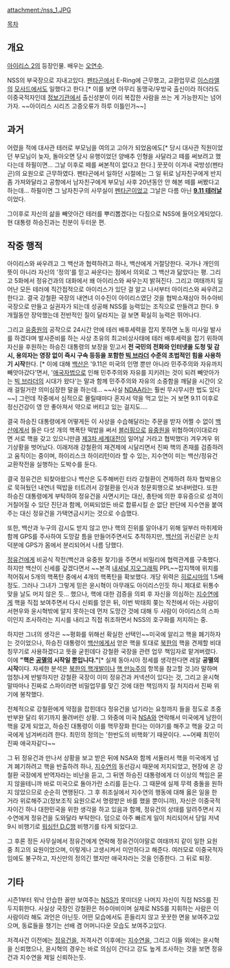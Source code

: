 attachment:/nss_1.JPG

[[목차]]
== 개요 ==
[[아이리스 2]]의 등장인물.  배우는 [[오연수]].

NSS의 부국장으로 지내고있다. [[펜타곤]]에서 E-Ring에 근무했고, 교환업무로 [[이스라엘]]의 [[모사드]]에서도 일했다고 한다.[* 이를 보면 아무리 동맹국/우방국 출신이라 하더라도 이중국적자인데 [[정보기관]]에서 출신성분이 이리 복잡한 사람을 쓰는 게 가능한지는 넘어가자. ~~아이리스 시리즈 고증오류가 하루 이틀인가~~]

== 과거 ==
어렸을 적에 대사관 테러로 부모님을 여의고 고아가 되었음에도[* 당시 대사관 직원이었던 부모님이 늦자, 돌아오면 당시 유행이었던 양배추 인형을 사달라고 떼를 써보려고 했다는데 하필이면… 그날 이후로 떼를 써본적이 없다고 한다.] 꿋꿋이 이겨내 국방성(펜타곤)의 요원으로 근무하였다. 펜타곤에서 일하던 시절에는 그 일 뒤로 남자친구에게 반지 좀 가져와달라고 공항에서 남자친구에게 부모님 사후 20년동안 안 해본 떼를 써봤다고 하는데… 하필이면 그 남자친구의 사무실이 [[펜타곤]]이었고 그날은 다름 아닌 '''[[9.11 테러]]날'''이었다.

그이후로 자신의 삶을 빼앗아간 테러를 뿌리뽑겠다는 다짐으로 NSS에 들어오게되었다.
현 대통령 하승진과는 친분이 두터운 편.

== 작중 행적 ==
아이리스와 싸우려고 그 백산과 협력하려고 하나, 백산에게 거절당한다. 국가나 개인의 뜻이 아니라 자신의 '정의'를 믿고 싸운다는 점에서 의외로 그 백산과 닮았다는 평. 그리고 5화에서 정유건과의 대화에서 왜 아이리스와 싸우는지 밝혀진다.  그리고 여태까지 일어난 모든 테러에 직간접적으로 아이리스가 있단 걸 알고 나서부터 아이리스와 싸우려고 한다고. 결국 강철환 국장의 내연녀 이수진이 아이리스였단 것을 협박소재삼아 허수아비 국장으로 만들고 실권자가 되는데 성공해 NSS를 능력있는 조직으로 만들려고 한다. 9개월동안 장악했는데 전반적인 질이 달라지는 걸 보면 확실히 능력은 뛰어나다.

그리고 [[유중원]]의 공작으로 24시간 안에 테러 배후세력을 잡지 못하면 노동 미사일 발사를 하겠다며 발사준비를 하는 사상 초유의 최고비상사태에 테러 배후세력을 잡기 위하여 자신을 후원하는 하승진 대통령의 보장을 믿고서 '''전 국민의 전화와 인터넷을 도청 및 감시, 용의자는 영장 없이 즉시 구속 등등을 포함한 [[빅 브라더]] 수준의 초법적인 힘을 사용하기 시작'''한다. [* 이에 대해 [[백산]]은 '9.11은 미국의 인명 뿐만 아니라 민주주의와 자유까지 빼앗아갔다'면서, '[[애국자법]]으로 인해 민주주의와 자유를 지키려는 것이 되려 빼앗아가는 [[빅 브라더]]의 시대가 왔다'는 말과 함께 민주주의와 자유의 소중함을 깨달을 시간이 오래 걸릴거란 의미심장한 말을 하는데… ~~사실 [[NDAA]]라는 훨씬 무시무시한 법도 있다~~] 그런데 작중에서 심적으로 몰릴때마다 혼자서 약을 먹고 있는 거 보면 9.11 이후로 정신건강이 영 안 좋아져서 약으로 버티고 있는 걸지도….

결국 하승진 대통령에게 어떻게든 이 사상을 수습해달라는 주문을 받자 어쩔 수 없이 [[백산]]에게서 들은 다섯 개의 핵폭탄 떡밥을 써서 [[블러핑]]으로 [[유중원]]을 위협하여(이대로라면 서로 핵을 갖고 있으니만큼 [[제3차 세계대전]]이 일어날 거라고 협박했다) 겨우겨우 위기상황을 벗어났다. 이래저래 강철환의 재견제에 시달리면서 진짜 핵의 존재를 검증하려고 움직이는 중이며, 하이리스크 하이리턴이라 할 수 있는, 지수연이 미는 백산/정유건 교환작전을 실행하는 도박수를 둔다.

결국 정유건은 되찾아왔으나 백산은 도주해버린 터라 강철환이 견제하려 하자 협박용으로 묵혀뒀던 내연녀 떡밥을 터트려서 강철환을 인사과 청문회행으로 보내버렸다. 또한 하승진 대통령에게 부탁하여 정유건을 사면시키는 대신, 총탄에 의한 후유증으로 성격이 거칠어질 수 있단 진단과 함께, 어찌되었든 바로 합류시킬 순 없단 판단에 지수연을 붙여주는 대신 정유건을 가택연금시키는 것으로 수습했다.

또한, 백산과 누구의 감시도 받지 않고 만나 핵의 진위를 알아내기 위해 일부러 마취제와 함께 GPS를 주사하여 도망갈 틈을 만들어주면서도 추적하지만, [[백산]]의 귀신같은 눈치 덕분에 GPS가 몸에서 분리되어서 나름 당했다.

[[정유건]]에게 비공식 작전(백산과 유중원 찾기)을 주면서 비밀리에 협력관계를 구축했다. 하지만 백산이 신세를 갚겠다면서 ~~본격 [[내셔널 지오그래픽]] PPL~~잡지책에 위치를 적어줘서 5개의 핵폭탄 중에서 4개의 핵폭탄을 확보했다. 개당 위력은 [[히로시마]]의 1.5배 정도. 그러나 그녀가 그렇게 믿은 윤시혁이 아무래도 아이리스인듯 하니 제대로 뒤통수 맞을 날도 머지 않은 듯… 했으나, 핵에 대한 검증을 의뢰 후 자신을 의심하는 [[지수연(아이리스 2)|지수연]]에게 핵을 직접 보여주면서 다시 신뢰를 얻은 뒤, 이번 박태희 쫒는 작전에서 아는 사람이 서현우와 윤시혁밖에 알지 못하는데 먼저 도망간 것에 대해 두 사람이 아이리스의 스파이인지 조사하라는 지시를 내리고 직접 취조하면서 NSS의 호구화를 저지하는 중.

하지만 그녀의 생각은 ~~평화를 위해선 확실한 선택인~~미국에 알리고 핵을 폐기하자는 것이었으나, 하승진 대통령이 [[백산]]에게서 얻은 핵을 토대로 [[북한]]의 핵을 견제할 비대칭무기로 사용하겠다고 뜻을 굳힌데다 강철환 국장을 관련 업무 책임자로 맡겨버렸다. 이에 '''"핵은 [[공멸]]의 시작일 뿐입니다."'''[* 실제 동아시아 정세를 생각한다면 레알 '''공멸의 시작'''이다. 자세한 분석은 [[북한의 핵개발]]이나 [[핵 만능주의]] 항목을 참고할 것.]라 말하며 엄청나게 반발하지만 강철환 국장이 이미 정유건과 커넥션이 있다는 것, 그리고 윤시혁 말따마나 진짜로 스파이라면 비밀업무를 맞긴 것에 대한 책임까지 질 처지라서 진짜 위기에 봉착했다.

전체적으로 강철환에게 약점을 잡힌데다 정유건을 넘기라는 요청까지 들을 정도로 초중반부완 달리 위기까지 몰려버린 상황. 그 와중에 미국 [[NSA]]와 연락해서 미국에게 남한이 핵을 갖게 되었고, 하승진 대통령이 이를 핵무장화 한다는 이야기를 해주고 핵을 갖고 미국에게 넘겨버리려 한다. 최민의 정의는 '한반도의 비핵화'기 때문이다. ~~어째 최민이 진짜 애국자같다~~

그 뒤 정유건과 만나서 상황을 보고 받은 뒤에 NSA와 함께 서둘러서 핵을 미국에게 넘겨 폐기하려고 핵을 반출하려 하나, [[지수연(아이리스 2)|지수연]]의 동선감시 때문에 저지되었고, 현장에 온 강철환 국장에게 반역자라는 비난을 듣고, 그 뒤엔 하승진 대통령에게 더 이상의 책임은 묻지 않을테니까 바로 미국으로 돌아가란 소리를 듣는다. 그 때문에 실제 무력 충돌을 원하지 않았으므로 순순히 연행된다. 그 후 취조실에서 지수연의 행동에 대해 옳은 일을 한 거라 위로해주고(정보조직 요원으로서 명령받은 바를 했을 뿐이니까), 자신은 이중국적자이긴 하나 대한민국을 위한 생각을 하고 있음과 함께, 정유건의 상태를 알려주면서 지수연에게 정유건을 도와달라 부탁한다. 덤으로 아주 빠르게 일이 처리되어서 당일 저녁 9시 비행기로 [[워싱턴 D.C]]행 비행기를 타게 되었다고.

그 후론 정든 사무실에서 정유건에게 연락해 정유건이야말로 여태까지 같이 일한 요원 중 최고의 요원이었으며, 이렇게나 고생시켜서 미안하다고 해준다. 여러모로 이중국적자임에도 불구하고, 자신만의 정의긴 했지만 애국자라는 것을 인증한다. 그 뒤로 퇴장.
== 기타 ==
시즌1부터 워낙 안습한 꼴만 보여주는 [[NSS]]가 못미더운 나머지 자신이 직접 NSS를 진두지휘한다. 사실상 국장인 강철환은 허수아비이며 실제로 NSS를 지휘하는 사람은 이 사람이라 해도 과언은 아닌듯.  어떤 모습에서도 흔들리지 않고 꿋꿋한 면을 보여주고있으며, 동료들을 챙기는 선배 겸 어머니다운 모습도 보여주고있다.

저격사건 이전에는 [[정유건]]을, 저격사건 이후에는 [[지수연(아이리스 2)|지수연]]을, 그리고 이들 외에는 윤시혁을 신뢰했으나, 윤시혁의 경우는 바로 의심이 간다고 강도 높게 조사하는 것을 보면 정유건과 지수연을 제일 신뢰하는듯.
